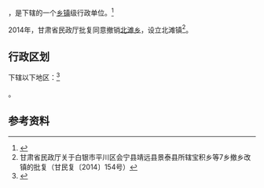 {{中国乡级行政区|62/04/21/214/000}}

'''{{PAGENAMEBASE}}'''，是{{PRC admin/fullname|62/04/21/214/000|3}}下辖的一个[[乡镇|乡镇]]级行政单位。<ref>{{PRC admin/ref sgc|{{PRC admin/parent|62/04/21/214/000}}}}</ref>

2014年，甘肃省民政厅批复同意撤销[[北滩乡|北滩乡]]，设立北滩镇<ref>甘肃省民政厅关于白银市平川区会宁县靖远县景泰县所辖宝积乡等7乡撤乡改镇的批复（甘民复〔2014〕154号）</ref>。

== 行政区划 ==

{{PAGENAMEBASE}}下辖以下地区：<ref>{{PRC admin/ref sgc|62/04/21/214/000}}</ref>

{{PRC admin/children|62/04/21/214/000}}。

== 参考资料 ==

{{reflist}}

{{行政区划小作品}}
{{PRC admin/navcat|62/04/21/214/000}}